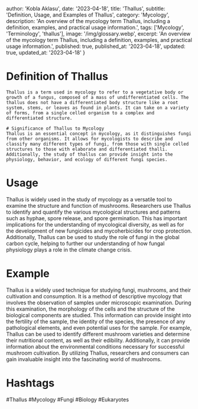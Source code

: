 
  author: 'Kobla Aklasu',
  date: '2023-04-18',
  title: 'Thallus',
  subtitle: 'Definition, Usage, and Examples of Thallus',
  category: 'Mycology',
  description: 'An overview of the mycology term Thallus, including a definition, examples, and practical usage information.',
  tags: ['Mycology', 'Terminology', 'thallus'],
  image: '/img/glossary.webp',
  excerpt: 'An overview of the mycology term Thallus, including a definition, examples, and practical usage information.',
  published: true,
  published_at: '2023-04-18',
  updated: true,
  updated_at: '2023-04-18'
}




# Definition of Thallus
    Thallus is a term used in mycology to refer to a vegetative body or growth of a fungus, composed of a mass of undifferentiated cells. The thallus does not have a differentiated body structure like a root system, stems, or leaves as found in plants. It can take on a variety of forms, from a single celled organism to a complex and differentiated structure.
    
    # Significance of Thallus to Mycology
    Thallus is an essential concept in mycology, as it distinguishes fungi from other organisms. It allows for mycologists to describe and classify many different types of fungi, from those with single celled structures to those with elaborate and differentiated thalli. Additionally, the study of thallus can provide insight into the physiology, behavior, and ecology of different fungi species.

# Usage

Thallus is widely used in the study of mycology as a versatile tool to examine the structure and function of mushrooms. Researchers use Thallus to identify and quantify the various mycological structures and patterns such as hyphae, spore release, and spore germination. This has important implications for the understanding of mycological diversity, as well as for the development of new fungicides and mycoherbicides for crop protection. Additionally, Thallus can be used to study the role of fungi in the global carbon cycle, helping to further our understanding of how fungal physiology plays a role in the climate change crisis.

# Example

Thallus is a widely used technique for studying fungi, mushrooms, and their cultivation and consumption. It is a method of descriptive  mycology that involves the observation of samples under microscopic examination. During this examination, the morphology of the cells and the structure of the biological components are studied. This information can provide insight into the fertility of the sample, the identity of the species, the presence of any pathological elements, and even potential uses for the sample. For example, Thallus can be used to identify different mushroom varieties and determine their nutritional content, as well as their edibility. Additionally, it can provide information about the environmental conditions necessary for successful mushroom cultivation. By utilizing Thallus, researchers and consumers can gain invaluable insight into the fascinating world of mushrooms.

# Hashtags

#Thallus #Mycology #Fungi #Biology #Eukaryotes

